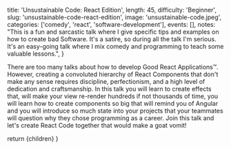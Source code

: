 
  title: 'Unsustainable Code: React Edition',
  length: 45,
  difficulty: 'Beginner',
  slug: 'unsustainable-code-react-edition',
  image: 'unsustainable-code.jpeg',
  categories: ['comedy', 'react', 'software-development'],
  events: [],
  notes:
    "This is a fun and sarcastic talk where I give specific tips and examples on how to create bad Software. It's a satire, so during all the talk I'm serious. It's an easy-going talk where I mix comedy and programming to teach some valuable lessons.",
}

There are too many talks about how to develop Good React Applications™️. However, creating a convoluted hierarchy of React Components that don't make any sense requires discipline, perfectionism, and a high level of dedication and craftsmanship. In this talk you will learn to create effects that, will make your view re-render hundreds if not thousands of time, you will learn how to create components so big that will remind you of Angular and you will introduce so much state into your projects that your teammates will question why they chose programming as a career. Join this talk and let's create React Code together that would make a goat vomit!

  return <MdxLayout slug="unsustainable-code-react-edition">{children}</MdxLayout>
}
